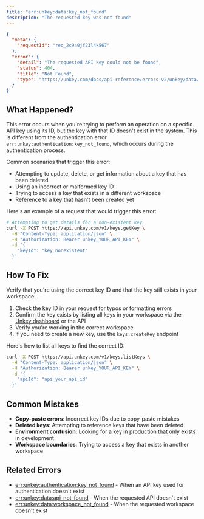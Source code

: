 ```yaml
---
title: "err:unkey:data:key_not_found"
description: "The requested key was not found"
---
```



```json Example
{
  "meta": {
    "requestId": "req_2c9a0jf23l4k567"
  },
  "error": {
    "detail": "The requested API key could not be found",
    "status": 404,
    "title": "Not Found",
    "type": "https://unkey.com/docs/api-reference/errors-v2/unkey/data/key_not_found"
  }
}
```

## What Happened?

This error occurs when you're trying to perform an operation on a specific API key using its ID, but the key with that ID doesn't exist in the system. This is different from the authentication error `err:unkey:authentication:key_not_found`, which occurs during the authentication process.

Common scenarios that trigger this error:
- Attempting to update, delete, or get information about a key that has been deleted
- Using an incorrect or malformed key ID
- Trying to access a key that exists in a different workspace
- Reference to a key that hasn't been created yet

Here's an example of a request that would trigger this error:

```bash
# Attempting to get details for a non-existent key
curl -X POST https://api.unkey.com/v1/keys.getKey \
  -H "Content-Type: application/json" \
  -H "Authorization: Bearer unkey_YOUR_API_KEY" \
  -d '{
    "keyId": "key_nonexistent"
  }'
```

## How To Fix

Verify that you're using the correct key ID and that the key still exists in your workspace:

1. Check the key ID in your request for typos or formatting errors
2. Confirm the key exists by listing all keys in your workspace via the [Unkey dashboard](https://unkey.com/dashboard) or the API
3. Verify you're working in the correct workspace
4. If you need to create a new key, use the `keys.createKey` endpoint

Here's how to list all keys to find the correct ID:

```bash
curl -X POST https://api.unkey.com/v1/keys.listKeys \
  -H "Content-Type: application/json" \
  -H "Authorization: Bearer unkey_YOUR_API_KEY" \
  -d '{
    "apiId": "api_your_api_id"
  }'
```

## Common Mistakes

- **Copy-paste errors**: Incorrect key IDs due to copy-paste mistakes
- **Deleted keys**: Attempting to reference keys that have been deleted
- **Environment confusion**: Looking for a key in production that only exists in development
- **Workspace boundaries**: Trying to access a key that exists in another workspace

## Related Errors
- [err:unkey:authentication:key_not_found](../authentication/key_not_found) - When an API key used for authentication doesn't exist
- [err:unkey:data:api_not_found](./api_not_found) - When the requested API doesn't exist
- [err:unkey:data:workspace_not_found](./workspace_not_found) - When the requested workspace doesn't exist
